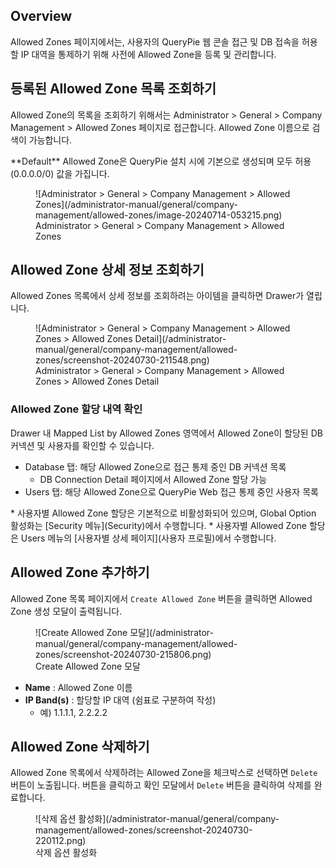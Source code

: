 
## Overview

Allowed Zones 페이지에서는, 사용자의 QueryPie 웹 콘솔 접근 및 DB 접속을 허용할 IP 대역을 통제하기 위해 사전에 Allowed Zone을 등록 및 관리합니다.


## 등록된 Allowed Zone 목록 조회하기

Allowed Zone의 목록을 조회하기 위해서는 Administrator &gt; General &gt; Company Management &gt; Allowed Zones 페이지로 접근합니다. Allowed Zone 이름으로 검색이 가능합니다.

<Callout type="info">
**Default**  Allowed Zone은 QueryPie 설치 시에 기본으로 생성되며 모두 허용(0.0.0.0/0) 값을 가집니다.
</Callout>

<figure data-layout="center" data-align="center">
![Administrator &gt; General &gt; Company Management &gt; Allowed Zones](/administrator-manual/general/company-management/allowed-zones/image-20240714-053215.png)
<figcaption>
Administrator &gt; General &gt; Company Management &gt; Allowed Zones
</figcaption>
</figure>


## Allowed Zone 상세 정보 조회하기

Allowed Zones 목록에서 상세 정보를 조회하려는 아이템을 클릭하면 Drawer가 열립니다.

<figure data-layout="center" data-align="center">
![Administrator &gt; General &gt; Company Management &gt; Allowed Zones &gt; Allowed Zones Detail](/administrator-manual/general/company-management/allowed-zones/screenshot-20240730-211548.png)
<figcaption>
Administrator &gt; General &gt; Company Management &gt; Allowed Zones &gt; Allowed Zones Detail
</figcaption>
</figure>

### Allowed Zone 할당 내역 확인

Drawer 내 Mapped List by Allowed Zones 영역에서 Allowed Zone이 할당된 DB 커넥션 및 사용자를 확인할 수 있습니다.

* Database 탭: 해당 Allowed Zone으로 접근 통제 중인 DB 커넥션 목록
    * DB Connection Detail 페이지에서 Allowed Zone 할당 가능
* Users 탭: 해당 Allowed Zone으로 QueryPie Web 접근 통제 중인 사용자 목록

<Callout type="info">
* 사용자별 Allowed Zone 할당은 기본적으로 비활성화되어 있으며, Global Option 활성화는 [Security 메뉴](Security)에서 수행합니다. 
* 사용자별 Allowed Zone 할당은 Users 메뉴의 [사용자별 상세 페이지](사용자 프로필)에서 수행합니다.
</Callout>


## Allowed Zone 추가하기

Allowed Zone 목록 페이지에서 `Create Allowed Zone` 버튼을 클릭하면 Allowed Zone 생성 모달이 출력됩니다.

<figure data-layout="center" data-align="center">
![Create Allowed Zone 모달](/administrator-manual/general/company-management/allowed-zones/screenshot-20240730-215806.png)
<figcaption>
Create Allowed Zone 모달
</figcaption>
</figure>

*  **Name**  : Allowed Zone 이름 
*  **IP Band(s)**  : 할당할 IP 대역 (쉼표로 구분하여 작성)
    * 예) 1.1.1.1, 2.2.2.2


## Allowed Zone 삭제하기

Allowed Zone 목록에서 삭제하려는 Allowed Zone을 체크박스로 선택하면 `Delete` 버튼이 노출됩니다. 버튼을 클릭하고 확인 모달에서 `Delete` 버튼을 클릭하여 삭제를 완료합니다.

<figure data-layout="center" data-align="center">
![삭제 옵션 활성화](/administrator-manual/general/company-management/allowed-zones/screenshot-20240730-220112.png)
<figcaption>
삭제 옵션 활성화
</figcaption>
</figure>


